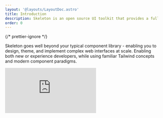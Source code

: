 ```yaml
---
layout: '@layouts/LayoutDoc.astro'
title: Introduction
description: Skeleton is an open source UI toolkit that provides a full design system, robust theme system, and customizable components for your favorite UI frameworks.
order: 0
---
```



{/* prettier-ignore */}
<p class="type-scale-5">Skeleton goes well beyond your typical component library - enabling you to design, theme, and implement complex web
	interfaces at scale. Enabling both new or experience developers, while using familiar Tailwind concepts and modern component paradigms.</p>

<iframe
	class="w-full aspect-video rounded-container overflow-hidden"
	src="https://www.youtube.com/embed/tHzVyChDuyo"
	title="YouTube video player"
	frameborder="0"
	allow="accelerometer; autoplay; clipboard-write; encrypted-media; gyroscope; picture-in-picture"
	allowfullscreen
/>

## Why Skeleton?

At the core, Skeleton provides a number of small building blocks that standarizes the look and feel of your products and user experiences. This offers a uniform design language and a structured framework that supports you and your team. A well produced design system can greatly reduce the amount of time spent recreating elements and redefining patterns while building products and user interfaces at scale.

### Figma UI Kit

Skeleton provides access to a fully featured [Figma UI Kit](/docs/get-started/figma) to assist designers in drafting a visual concept of your upcoming projects.

### Atomic Design

Skeleton fully embraces the [Atomic Design Methodology](https://atomicdesign.bradfrost.com/chapter-2/) from the ground up. Making heaving use of [Tailwind](https://tailwindcss.com/), while extending its capabilities in really meaningful ways. This includes only themes but comprehensive systems for colors, typography, spacing, and more. Embracing

### Theme System

Skeleton provides best in class support for themes and styling, including a full set of fully curated themes out of the box, as well as a powerful [theme generator](https://themes.skeleton.dev/) for creating custom themes that adapt to your brand's unique aesthetic.

### Framework Agnostic

Skeleton's modular structure allows for some of the best features to remain framework agnostic, requiring only a single dependency - Tailwind. This gives you full access to the design system, themes, and more for nearly any web-based application.

### Components

Skeleton also provides powerful UI components that full adapt to your to the Skeleton design system, while bringing complex functionality and state management. We currently provide support for React and Svelte, with more frameworks coming in the future.

---

## Open Source

Skeleton is committed to [free and open-source software (FOSS)](https://github.com/skeletonlabs/skeleton) and is covered by the [MIT License](https://github.com/skeletonlabs/skeleton?tab=MIT-1-ov-file#readme).

### The Community

Skeleton has a thriving community of users and contributors on both [GitHub](https://github.com/skeletonlabs/skeleton) and [Discord](https://discord.gg/EXqV7W8MtY).

### Updates

We have maintained a set release cadence, providing new updates every two weeks. [See our changelog](https://github.com/skeletonlabs/skeleton/blob/dev/packages/skeleton/CHANGELOG.md).

### Contributing

Interested in contributing? See our [Contribution Guidelines](/docs/resources/contribute).

---

## Get Started

Ready to get started? Check out our comprehensive [installation guides](/docs/get-started/installation) or start [learning the fundamentals](/docs/get-started/fundamentals).
